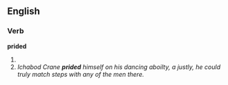==English==
===Verb===
'''prided'''

#{{past of|[[pride]]}}
#''Ichabod Crane '''prided''' himself on his dancing aboilty, a justly, he could truly match steps with any of the men there.''